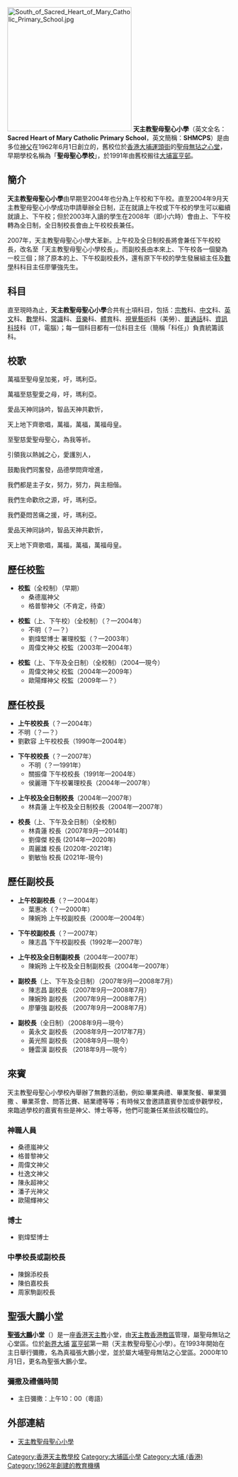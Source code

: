 {{Infobox_School
| name = 天主教聖母聖心小學
| other_name = Sacred Heart of Mary Catholic Primary School
| image= [[File:North_of_Sacred_Heart_of_Mary_Catholic_Primary_School.jpg|280px]]<br>校舍北面
| motto=愛
| established=1962年
| president = 張樂天神父
| principal = 劉敏怡女士
| vice_principal = 黃光照先生,鍾雲漢先生
| house = 仁、義、禮、智、信、孝（六社）
| religion = [[天主教|天主教]]
| affiliation = [[天主教香港教區|天主教香港教區]]
| location = 大埔富亨邨第一期
| tel =（+852）2660 6161
| website = http://www.shmcps.edu.hk
}}
[[File:South_of_Sacred_Heart_of_Mary_Catholic_Primary_School.jpg|280px]]
'''天主教聖母聖心小學'''（英文全名：'''Sacred Heart of Mary Catholic Primary School'''，英文簡稱：'''SHMCPS'''）是由多位[[神父|神父]]在1962年6月1日創立的，舊校位於[[香港|香港]][[大埔_(香港)|大埔]][[運頭街|運頭街]]的[[聖母無玷之心堂|聖母無玷之心堂]]，早期學校名稱為「'''聖母聖心學校'''」，於1991年由舊校搬往[[大埔_(香港)|大埔]][[富亨邨|富亨邨]]。

==簡介==
'''天主教聖母聖心小學'''由早期至2004年也分為上午校和下午校。直至2004年9月天主教聖母聖心小學成功申請舉辦全日制，正在就讀上午校或下午校的學生可以繼續就讀上、下午校；但於2003年入讀的學生在2008年（即小六時）會由上、下午校轉為全日制，全日制校長會由上午校校長兼任。

2007年，天主教聖母聖心小學大革新。上午校及全日制校長將會兼任下午校校長，改名至「天主教聖母聖心小學校長」。而副校長由本來上、下午校各一個變為一校三個；除了原本的上、下午校副校長外，還有原下午校的學生發展組主任及[[數學|數學]]科科目主任廖肇強先生。

==科目==
直至現時為止，'''天主教聖母聖心小學'''合共有[[十|十]]項科目，包括：[[宗教|宗教]]科、[[中文|中文]]科、[[英文|英文]]科、[[數學|數學]]科、[[常識|常識]]科、[[音樂|音樂]]科、[[体育教育|體育]]科、[[視覺藝術|視覺藝術]]科（美勞）、[[普通話|普通話]]科、[[資訊科技|資訊科技]]科（IT，電腦）；每一個科目都有一位科目主任（簡稱「科任」）負責統籌該科。
==校歌== 

 
    
萬福至聖母皇加冕，吁，瑪利亞。

萬福至慈聖愛之母，吁，瑪利亞。
 
愛品天神同詠吟，智品天神共歡忻，

天上地下齊歌唱，萬福，萬福，萬福母皇。

至聖慈愛聖母聖心，為我等祈。 

引領我以熱誠之心，愛護別人， 

鼓勵我們同奮發，品德學問齊增進， 

我們都是主子女，努力，努力，與主相偕。

我們生命歡欣之源，吁，瑪利亞。
 
我們憂悶苦痛之援，吁，瑪利亞。 

愛品天神同詠吟，智品天神共歡忻， 

天上地下齊歌唱，萬福，萬福，萬福母皇。

==歷任校監==
*'''校監'''（全校制）（早期）
** 桑德嵐神父
** 格普黎神父（不肯定，待查）

*'''校監'''（上、下午校）（全校制）（？—2004年）
** 不明（？—？）
** 劉煒堅博士 署理校監（？—2003年）
** 周偉文神父 校監（2003年—2004年）

*'''校監'''（上、下午及全日制）（全校制）（2004—現今）
** 周偉文神父 校監（2004年—2009年）
** 歐陽輝神父 校監（2009年—？）

==歷任校長==
*'''上午校校長'''（？—2004年）
* 不明（？—？）
* 劉歡容 上午校校長（1990年—2004年）
           
*'''下午校校長'''（？—2007年）
** 不明（？—1991年）
** 關振偉 下午校校長（1991年—2004年）
** 侯麗珊 下午校署理校長（2004年—2007年）
                               
*'''上午校及全日制校長'''（2004年—2007年）
** 林貴蓮 上午校及全日制校長（2004年—2007年）

*'''校長'''（上、下午及全日制）（全校制）
** 林貴蓮 校長（2007年9月—2014年)
** 劉偉傑 校長 (2014年—2020年)
** 周麗雄 校長 (2020年-2021年)
** 劉敏怡 校長 (2021年-現今)

==歷任副校長==
*'''上午校副校長'''（？—2004年）
** 葉惠冰（？—2000年）
** 陳婉玲 上午校副校長（2000年—2004年）

*'''下午校副校長'''（？—2007年）
** 陳志昌 下午校副校長（1992年—2007年）
                              
*'''上午校及全日制副校長'''（2004年—2007年）
** 陳婉玲 上午校及全日制副校長（2004年—2007年）

*'''副校長'''（上、下午及全日制）（2007年9月—2008年7月）
** 陳志昌 副校長 （2007年9月—2008年7月）
** 陳婉玲 副校長 （2007年9月—2008年7月）
** 廖肇強 副校長 （2007年9月—2008年7月）

*'''副校長'''（全日制）（2008年9月—現今）
** 黃永文  副校長 （2008年9月—2017年7月）
** 黃光照  副校長 （2008年9月—現今）
** 鍾雲漢  副校長 （2018年9月—現今）

==來賓==

天主教聖母聖心小學校內舉辦了無數的活動，例如:畢業典禮、畢業聚餐、畢業彌撒 、畢業茶會、問答比賽、結業禮等等；有時候又會邀請嘉賓參加或參觀學校，來臨過學校的嘉賓有些是神父、博士等等，他們可能兼任某些該校職位的。

=== 神職人員 ===

*桑德嵐神父
*格普黎神父
*周偉文神父
*杜逸文神父
*陳永超神父
*潘子光神父
*歐陽輝神父

=== 博士 ===

*劉煒堅博士

=== 中學校長或副校長 ===

*陳錦添校長
*陳伯嘉校長
*周家駒副校長

==聖張大鵬小堂==
{{Infobox church
| name                =聖張大鵬小堂
| fullname             = 天主教香港教區聖張大鵬小堂
| image                = 
| location              = [[香港|香港]][[新界|新界]][[大埔_(香港)|大埔]]富亨村第一期<br>（天主教聖母聖心小學）
| country              = {{HK}}
| denomination         = [[天主教|天主教]]
| website              = [http://taipo.catholic.org.hk  聖母無玷之心堂網站]
| founded date         = 1993年：開始在主日舉行彌撒<br>2000年：更名為聖張大鵬小堂
| parish               =[[聖母無玷之心堂|聖母無玷之心堂區]]（大埔）
| diocese              = [[天主教香港教區|天主教香港教區]]
}}
'''[[聖張大鵬|聖張大鵬]]小堂'''（{{lang-en|'''Saint Zhang Dapeng Chapel'''}}）是一座[[香港|香港]][[天主教|天主教]]小堂，由[[天主教香港教區|天主教香港教區]]管理，屬聖母無玷之心堂區。位於[[新界|新界]][[大埔_(香港)|大埔]] [[富亨邨|富亨邨]]第一期（天主教聖母聖心小學）。在1993年開始在主日舉行彌撒，名為真福張大鵬小堂，並於屬大埔聖母無玷之心堂區。2000年10月1日，更名為聖張大鵬小堂。

===彌撒及禮儀時間===
*主日彌撒：上午10：00（粵語）

==外部連結==
*[http://www.shmcps.edu.hk 天主教聖母聖心小學] {{Wayback|url=http://www.shmcps.edu.hk/ |date=20100209210214 }}

{{香港天主教教堂}}
{{香港天主教小學}}
[[Category:香港天主教學校|Category:香港天主教學校]]
[[Category:大埔區小學|Category:大埔區小學]]
[[Category:大埔_(香港)|Category:大埔 (香港)]]
[[Category:1962年創建的教育機構|Category:1962年創建的教育機構]]
